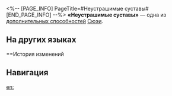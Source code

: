 <%-- [PAGE_INFO]
PageTitle=#Неустрашимые суставы#
[END_PAGE_INFO] --%>
{{Навык Инфобокс
|Название         = Неустрашимые суставы
|Изображение      = След Неустрашимые суставы.png
|Персонаж         = Сюэи
|Тип              = Доп. способность
|Возвышение       = 4
|Длительность     = 
|Описание         = Если текущая стойкость противника выше или равна 50% от его макс. стойкости, наносимый сверхспособностью персонажа урон повышается на 10%.
|Свойство1        = 
|Масштабирование1 = 
}}
'''«Неустрашимые суставы»''' — одна из [[дополнительная способность|дополнительных способностей]] [[Сюэи]].

==На других языках==
{{На других языках
|en   = Intrepid Rollerbearings
|zhs  = 摧锋轴承
|zht  = 摧鋒軸承
|ja   = {{Rubi|砕鋒|さいほう}}の{{Rubi|軸受|じくうけ}}
|ko   = 서슬 축수
|es   = Engranajes intrépidos
|fr   = Rouages du destin
|ru   = Неустрашимые суставы
|th   = Intrepid Rollerbearings
|vi   = Ổ Trục Phá Hủy
|de   = Unerbittliches Rotationsgelenk
|id   = Intrepid Rollerbearings
|pt   = Rolamentos Intrépidos
}}

==История изменений
{{История изменений|3.5}}

==Навигация==
{{Навык Навбокс|Сюэи}}

[[en:]]